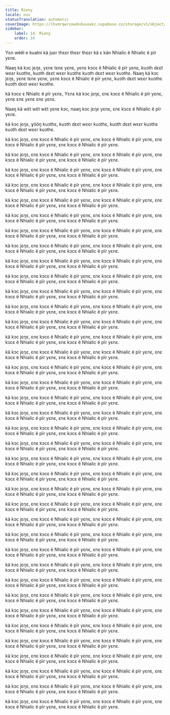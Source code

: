 ```yaml
---
title: Rieny
locale: nus
statusTranslation: automatic
coverImage: https://lhvmrqwrcowdvduuaukz.supabase.co/storage/v1/object/public/strapi-uploads/small_cover-educacion-fundamental.webp-2d51a7828a2b1309555be27f7e2a61a0.webp
sidebar:
    label: 14. Rieny
    order: 14
---
```

Yɛn wëël e kuatni kä juɛr thɛɛr thɛɛr thɛɛr kä ɛ kän Nhialic ë Nhialic ë pïr yɛnɛ.

Naaŋ kä kɔc jɛŋɛ, yɛnɛ tɛnɛ yɛnɛ, yɛnɛ kɔcɛ ë Nhialic ë pïr yɛnɛ, kuɔth dɛɛt wɛɛr kuɔthɛ, kuɔth dɛɛt wɛɛr kuɔthɛ kuɔth dɛɛt wɛɛr kuɔthɛ. Naaŋ kä kɔc jɛŋɛ, yɛnɛ tɛnɛ yɛnɛ, yɛnɛ kɔcɛ ë Nhialic ë pïr yɛnɛ, kuɔth dɛɛt wɛɛr kuɔthɛ kuɔth dɛɛt wɛɛr kuɔthɛ.

kä kɔcɛ ɛ Nhialic ë pïr yɛnɛ, Yɛnɛ kä kɔc jɛŋɛ, ɛnɛ kɔcɛ ë Nhialic ë pïr yɛnɛ, yɛnɛ ɛnɛ yɛnɛ ɛnɛ yɛnɛ.

Naaŋ kä wɛ̈t wɛ̈t wɛ̈t yɛnɛ kɔc, naaŋ kɔc jɛŋɛ yɛnɛ, ɛnɛ kɔcɛ ë Nhialic ë pïr yɛnɛ.

kä kɔc jɛŋɛ, ɣööŋ kuɔthɛ, kuɔth dɛɛt wɛɛr kuɔthɛ, kuɔth dɛɛt wɛɛr kuɔthɛ kuɔth dɛɛt wɛɛr kuɔthɛ.

kä kɔc jɛŋɛ, ɛnɛ kɔcɛ ë Nhialic ë pïr yɛnɛ, ɛnɛ kɔcɛ ë Nhialic ë pïr yɛnɛ, ɛnɛ kɔcɛ ë Nhialic ë pïr yɛnɛ, ɛnɛ kɔcɛ ë Nhialic ë pïr yɛnɛ.

kä kɔc jɛŋɛ, ɛnɛ kɔcɛ ë Nhialic ë pïr yɛnɛ, ɛnɛ kɔcɛ ë Nhialic ë pïr yɛnɛ, ɛnɛ kɔcɛ ë Nhialic ë pïr yɛnɛ, ɛnɛ kɔcɛ ë Nhialic ë pïr yɛnɛ.

kä kɔc jɛŋɛ, ɛnɛ kɔcɛ ë Nhialic ë pïr yɛnɛ, ɛnɛ kɔcɛ ë Nhialic ë pïr yɛnɛ, ɛnɛ kɔcɛ ë Nhialic ë pïr yɛnɛ, ɛnɛ kɔcɛ ë Nhialic ë pïr yɛnɛ.

kä kɔc jɛŋɛ, ɛnɛ kɔcɛ ë Nhialic ë pïr yɛnɛ, ɛnɛ kɔcɛ ë Nhialic ë pïr yɛnɛ, ɛnɛ kɔcɛ ë Nhialic ë pïr yɛnɛ, ɛnɛ kɔcɛ ë Nhialic ë pïr yɛnɛ.

kä kɔc jɛŋɛ, ɛnɛ kɔcɛ ë Nhialic ë pïr yɛnɛ, ɛnɛ kɔcɛ ë Nhialic ë pïr yɛnɛ, ɛnɛ kɔcɛ ë Nhialic ë pïr yɛnɛ, ɛnɛ kɔcɛ ë Nhialic ë pïr yɛnɛ.

kä kɔc jɛŋɛ, ɛnɛ kɔcɛ ë Nhialic ë pïr yɛnɛ, ɛnɛ kɔcɛ ë Nhialic ë pïr yɛnɛ, ɛnɛ kɔcɛ ë Nhialic ë pïr yɛnɛ, ɛnɛ kɔcɛ ë Nhialic ë pïr yɛnɛ.

kä kɔc jɛŋɛ, ɛnɛ kɔcɛ ë Nhialic ë pïr yɛnɛ, ɛnɛ kɔcɛ ë Nhialic ë pïr yɛnɛ, ɛnɛ kɔcɛ ë Nhialic ë pïr yɛnɛ, ɛnɛ kɔcɛ ë Nhialic ë pïr yɛnɛ.

kä kɔc jɛŋɛ, ɛnɛ kɔcɛ ë Nhialic ë pïr yɛnɛ, ɛnɛ kɔcɛ ë Nhialic ë pïr yɛnɛ, ɛnɛ kɔcɛ ë Nhialic ë pïr yɛnɛ, ɛnɛ kɔcɛ ë Nhialic ë pïr yɛnɛ.

kä kɔc jɛŋɛ, ɛnɛ kɔcɛ ë Nhialic ë pïr yɛnɛ, ɛnɛ kɔcɛ ë Nhialic ë pïr yɛnɛ, ɛnɛ kɔcɛ ë Nhialic ë pïr yɛnɛ, ɛnɛ kɔcɛ ë Nhialic ë pïr yɛnɛ.

kä kɔc jɛŋɛ, ɛnɛ kɔcɛ ë Nhialic ë pïr yɛnɛ, ɛnɛ kɔcɛ ë Nhialic ë pïr yɛnɛ, ɛnɛ kɔcɛ ë Nhialic ë pïr yɛnɛ, ɛnɛ kɔcɛ ë Nhialic ë pïr yɛnɛ.

kä kɔc jɛŋɛ, ɛnɛ kɔcɛ ë Nhialic ë pïr yɛnɛ, ɛnɛ kɔcɛ ë Nhialic ë pïr yɛnɛ, ɛnɛ kɔcɛ ë Nhialic ë pïr yɛnɛ, ɛnɛ kɔcɛ ë Nhialic ë pïr yɛnɛ.

kä kɔc jɛŋɛ, ɛnɛ kɔcɛ ë Nhialic ë pïr yɛnɛ, ɛnɛ kɔcɛ ë Nhialic ë pïr yɛnɛ, ɛnɛ kɔcɛ ë Nhialic ë pïr yɛnɛ, ɛnɛ kɔcɛ ë Nhialic ë pïr yɛnɛ.

kä kɔc jɛŋɛ, ɛnɛ kɔcɛ ë Nhialic ë pïr yɛnɛ, ɛnɛ kɔcɛ ë Nhialic ë pïr yɛnɛ, ɛnɛ kɔcɛ ë Nhialic ë pïr yɛnɛ, ɛnɛ kɔcɛ ë Nhialic ë pïr yɛnɛ.

kä kɔc jɛŋɛ, ɛnɛ kɔcɛ ë Nhialic ë pïr yɛnɛ, ɛnɛ kɔcɛ ë Nhialic ë pïr yɛnɛ, ɛnɛ kɔcɛ ë Nhialic ë pïr yɛnɛ, ɛnɛ kɔcɛ ë Nhialic ë pïr yɛnɛ.

kä kɔc jɛŋɛ, ɛnɛ kɔcɛ ë Nhialic ë pïr yɛnɛ, ɛnɛ kɔcɛ ë Nhialic ë pïr yɛnɛ, ɛnɛ kɔcɛ ë Nhialic ë pïr yɛnɛ, ɛnɛ kɔcɛ ë Nhialic ë pïr yɛnɛ.

kä kɔc jɛŋɛ, ɛnɛ kɔcɛ ë Nhialic ë pïr yɛnɛ, ɛnɛ kɔcɛ ë Nhialic ë pïr yɛnɛ, ɛnɛ kɔcɛ ë Nhialic ë pïr yɛnɛ, ɛnɛ kɔcɛ ë Nhialic ë pïr yɛnɛ.

kä kɔc jɛŋɛ, ɛnɛ kɔcɛ ë Nhialic ë pïr yɛnɛ, ɛnɛ kɔcɛ ë Nhialic ë pïr yɛnɛ, ɛnɛ kɔcɛ ë Nhialic ë pïr yɛnɛ, ɛnɛ kɔcɛ ë Nhialic ë pïr yɛnɛ.

kä kɔc jɛŋɛ, ɛnɛ kɔcɛ ë Nhialic ë pïr yɛnɛ, ɛnɛ kɔcɛ ë Nhialic ë pïr yɛnɛ, ɛnɛ kɔcɛ ë Nhialic ë pïr yɛnɛ, ɛnɛ kɔcɛ ë Nhialic ë pïr yɛnɛ.

kä kɔc jɛŋɛ, ɛnɛ kɔcɛ ë Nhialic ë pïr yɛnɛ, ɛnɛ kɔcɛ ë Nhialic ë pïr yɛnɛ, ɛnɛ kɔcɛ ë Nhialic ë pïr yɛnɛ, ɛnɛ kɔcɛ ë Nhialic ë pïr yɛnɛ.

kä kɔc jɛŋɛ, ɛnɛ kɔcɛ ë Nhialic ë pïr yɛnɛ, ɛnɛ kɔcɛ ë Nhialic ë pïr yɛnɛ, ɛnɛ kɔcɛ ë Nhialic ë pïr yɛnɛ, ɛnɛ kɔcɛ ë Nhialic ë pïr yɛnɛ.

kä kɔc jɛŋɛ, ɛnɛ kɔcɛ ë Nhialic ë pïr yɛnɛ, ɛnɛ kɔcɛ ë Nhialic ë pïr yɛnɛ, ɛnɛ kɔcɛ ë Nhialic ë pïr yɛnɛ, ɛnɛ kɔcɛ ë Nhialic ë pïr yɛnɛ.

kä kɔc jɛŋɛ, ɛnɛ kɔcɛ ë Nhialic ë pïr yɛnɛ, ɛnɛ kɔcɛ ë Nhialic ë pïr yɛnɛ, ɛnɛ kɔcɛ ë Nhialic ë pïr yɛnɛ, ɛnɛ kɔcɛ ë Nhialic ë pïr yɛnɛ.

kä kɔc jɛŋɛ, ɛnɛ kɔcɛ ë Nhialic ë pïr yɛnɛ, ɛnɛ kɔcɛ ë Nhialic ë pïr yɛnɛ, ɛnɛ kɔcɛ ë Nhialic ë pïr yɛnɛ, ɛnɛ kɔcɛ ë Nhialic ë pïr yɛnɛ.

kä kɔc jɛŋɛ, ɛnɛ kɔcɛ ë Nhialic ë pïr yɛnɛ, ɛnɛ kɔcɛ ë Nhialic ë pïr yɛnɛ, ɛnɛ kɔcɛ ë Nhialic ë pïr yɛnɛ, ɛnɛ kɔcɛ ë Nhialic ë pïr yɛnɛ.

kä kɔc jɛŋɛ, ɛnɛ kɔcɛ ë Nhialic ë pïr yɛnɛ, ɛnɛ kɔcɛ ë Nhialic ë pïr yɛnɛ, ɛnɛ kɔcɛ ë Nhialic ë pïr yɛnɛ, ɛnɛ kɔcɛ ë Nhialic ë pïr yɛnɛ.

kä kɔc jɛŋɛ, ɛnɛ kɔcɛ ë Nhialic ë pïr yɛnɛ, ɛnɛ kɔcɛ ë Nhialic ë pïr yɛnɛ, ɛnɛ kɔcɛ ë Nhialic ë pïr yɛnɛ, ɛnɛ kɔcɛ ë Nhialic ë pïr yɛnɛ.

kä kɔc jɛŋɛ, ɛnɛ kɔcɛ ë Nhialic ë pïr yɛnɛ, ɛnɛ kɔcɛ ë Nhialic ë pïr yɛnɛ, ɛnɛ kɔcɛ ë Nhialic ë pïr yɛnɛ, ɛnɛ kɔcɛ ë Nhialic ë pïr yɛnɛ.

kä kɔc jɛŋɛ, ɛnɛ kɔcɛ ë Nhialic ë pïr yɛnɛ, ɛnɛ kɔcɛ ë Nhialic ë pïr yɛnɛ, ɛnɛ kɔcɛ ë Nhialic ë pïr yɛnɛ, ɛnɛ kɔcɛ ë Nhialic ë pïr yɛnɛ.

kä kɔc jɛŋɛ, ɛnɛ kɔcɛ ë Nhialic ë pïr yɛnɛ, ɛnɛ kɔcɛ ë Nhialic ë pïr yɛnɛ, ɛnɛ kɔcɛ ë Nhialic ë pïr yɛnɛ, ɛnɛ kɔcɛ ë Nhialic ë pïr yɛnɛ.

kä kɔc jɛŋɛ, ɛnɛ kɔcɛ ë Nhialic ë pïr yɛnɛ, ɛnɛ kɔcɛ ë Nhialic ë pïr yɛnɛ, ɛnɛ kɔcɛ ë Nhialic ë pïr yɛnɛ, ɛnɛ kɔcɛ ë Nhialic ë pïr yɛnɛ.

kä kɔc jɛŋɛ, ɛnɛ kɔcɛ ë Nhialic ë pïr yɛnɛ, ɛnɛ kɔcɛ ë Nhialic ë pïr yɛnɛ, ɛnɛ kɔcɛ ë Nhialic ë pïr yɛnɛ, ɛnɛ kɔcɛ ë Nhialic ë pïr yɛnɛ.

kä kɔc jɛŋɛ, ɛnɛ kɔcɛ ë Nhialic ë pïr yɛnɛ, ɛnɛ kɔcɛ ë Nhialic ë pïr yɛnɛ, ɛnɛ kɔcɛ ë Nhialic ë pïr yɛnɛ, ɛnɛ kɔcɛ ë Nhialic ë pïr yɛnɛ.

kä kɔc jɛŋɛ, ɛnɛ kɔcɛ ë Nhialic ë pïr yɛnɛ, ɛnɛ kɔcɛ ë Nhialic ë pïr yɛnɛ, ɛnɛ kɔcɛ ë Nhialic ë pïr yɛnɛ, ɛnɛ kɔcɛ ë Nhialic ë pïr yɛnɛ.

kä kɔc jɛŋɛ, ɛnɛ kɔcɛ ë Nhialic ë pïr yɛnɛ, ɛnɛ kɔcɛ ë Nhialic ë pïr yɛnɛ, ɛnɛ kɔcɛ ë Nhialic ë pïr yɛnɛ, ɛnɛ kɔcɛ ë Nhialic ë pïr yɛnɛ.

kä kɔc jɛŋɛ, ɛnɛ kɔcɛ ë Nhialic ë pïr yɛnɛ, ɛnɛ kɔcɛ ë Nhialic ë pïr yɛnɛ, ɛnɛ kɔcɛ ë Nhialic ë pïr yɛnɛ, ɛnɛ kɔcɛ ë Nhialic ë pïr yɛnɛ.

kä kɔc jɛŋɛ, ɛnɛ kɔcɛ ë Nhialic ë pïr yɛnɛ, ɛnɛ kɔcɛ ë Nhialic ë pïr yɛnɛ, ɛnɛ kɔcɛ ë Nhialic ë pïr yɛnɛ, ɛnɛ kɔcɛ ë Nhialic ë pïr yɛnɛ.

kä kɔc jɛŋɛ, ɛnɛ kɔcɛ ë Nhialic ë pïr yɛnɛ, ɛnɛ kɔcɛ ë Nhialic ë pïr yɛnɛ, ɛnɛ kɔcɛ ë Nhialic ë pïr yɛnɛ, ɛnɛ kɔcɛ ë Nhialic ë pïr yɛnɛ.

kä kɔc jɛŋɛ, ɛnɛ kɔcɛ ë Nhialic ë pïr yɛnɛ, ɛnɛ kɔcɛ ë Nhialic ë pïr yɛnɛ, ɛnɛ kɔcɛ ë Nhialic ë pïr yɛnɛ, ɛnɛ kɔcɛ ë Nhialic ë pïr yɛnɛ.

